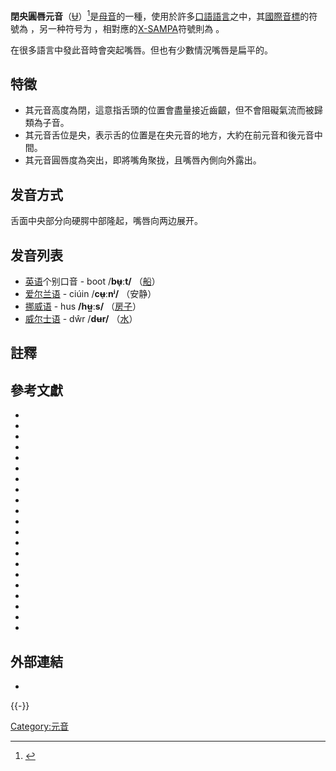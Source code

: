 {{Expand English|Close central rounded vowel}}
{{Infobox IPA
|ipa symbol=ʉ
|ipa symbol2=ü
|ipa number=318
|decimal=649
|x-sampa=}
|kirshenbaum=u"
|imagefile=Close central rounded vowel (vector).svg
|imagesize=150px
|braille=356
|braille2=u
}}

'''閉央圓唇元音'''（[[Ʉ|Ʉ]]）<ref>{{Vowel terminology}}</ref>是[[母音|母音]]的一種，使用於許多[[口語|口語]][[語言|語言]]之中，其[[國際音標|國際音標]]的符號為 {{IPA|{{尖括号|ʉ}}}}，另一种符号为 {{IPA|{{尖括号|ü/ue}}}}，相對應的[[X-SAMPA|X-SAMPA]]符號則為 {{尖括号|<tt>}</tt>}}。

在很多語言中發此音時會突起嘴唇。但也有少數情況嘴唇是扁平的。

==特徵==
*其元音高度為閉，這意指舌頭的位置會盡量接近齒齦，但不會阻礙氣流而被歸類為子音。
*其元音舌位是央，表示舌的位置是在央元音的地方，大約在前元音和後元音中間。
*其元音圓唇度為突出，即將嘴角聚拢，且嘴唇內側向外露出。

==发音方式==
舌面中央部分向硬腭中部隆起，嘴唇向两边展开。

==发音列表==
*[[英语|英语]]个别口音 - boot   /'''bʉ̟ːt/''' （[[船|船]]）
*[[爱尔兰语|爱尔兰语]] - ciúin 	/'''cʉ̠ːnʲ/''' （安静）
*[[挪威语|挪威语]] - hus '''	/hʉ͍ːs/''' （[[房子|房子]]）
*[[威尔士语|威尔士语]] - dŵr 	/'''dʉr/''' 	（[[水|水]]）

==註釋==	
{{reflist}}

==參考文獻==
{{refbegin|2}}
* {{citation
|last= Abdel-Massih
|first= Ernest T.
|year= 1971
|title= A Reference Grammar of Tamazight
|publisher= University of Michigan
|location=Ann Arbor
}}
* {{citation
 |last1   = Chirkova
 |first1  = Katia
 |last2   = Chen
 |first2  = Yiya
 |year    = 2013
 |title   = Lizu
 |journal = Journal of the International Phonetic Association
 |volume  = 43
 |issue   = 1
 |pages   = 75–86
 |url     = http://www.katia-chirkova.info/resources/publications/published/KC2013Lizu.pdf
 |doi     = 10.1017/S0025100312000242
}}{{dead link|date=十一月 2017 |bot=InternetArchiveBot }}
*{{citation
|last=Dum-Tragut
|first=Jasmine
|year=2009
|title=Armenian: Modern Eastern Armenian
|publisher=John Benjamins Publishing Company
|place=Amsterdam
}}
*{{Citation
|last=Harrington
|first=J.
|last2=Cox
|first2=F.
|last3=Evans
|first3=Z.
|year=1997
|title=An acoustic phonetic study of broad, general, and cultivated Australian English vowels
|journal=Australian Journal of Linguistics
|volume=17
|pages=155–184
|url=http://clas.mq.edu.au/felicity/Papers/Harrington1997.pdf
|doi=10.1080/07268609708599550
}}
*{{Citation
|last=Jones
|first=Daniel
|last2=Ward
|first2=Dennis
|year=1969
|title=The Phonetics of Russian
|publisher=Cambridge University Press
}}
*{{citation
|last=Keane
|first=Elinor
|year=2004
|title=Tamil
|journal=Journal of the International Phonetic Association
|volume=34
|issue=1
|pages=111–116
|doi=10.1017/S0025100304001549
}}
*{{citation
|last1=Khan
|first1=Sameer ud Dowla
|last2=Weise
|first2=Constanze
|year=2013
|title=Upper Saxon (Chemnitz dialect)
|journal=Journal of the International Phonetic Association
|volume=43
|issue=2
|pages=231–241
|url=http://academic.reed.edu/linguistics/khan/assets/Khan%20Weise%202013%20Upper%20Saxon%20Chemnitz%20dialect.pdf
|doi=10.1017/S0025100313000145
}}
*{{citation
|last=Kristoffersen
|first=Gjert
|authorlink=:en:Gjert Kristoffersen
|title=The Phonology of Norwegian
|year=2000
|publisher=Oxford University Press
|place=Oxford
}}
* {{citation
|last=Lass
|first=Roger
|chapter=South African English
|editor-last=Mesthrie
|editor-first=Rajend
|year=2002
|title=Language in South Africa
|publisher=Cambridge University Press
|isbn=9780521791052
}}
* {{citation
|last=Lodge
|first=Ken
|year=2009
|title=A Critical Introduction to Phonetics
|ISBN=978-0-8264-8873-2
}}
* {{citation
|last=Mannell
|first=R.
|last2=Cox
|first2=F.
|last3=Harrington
|first3=J.
|year=2009
|title=An Introduction to Phonetics and Phonology
|publisher=Macquarie University
|url=http://clas.mq.edu.au/speech/phonetics/phonetics/vowelgraphs/NZE_Monophthongs.html
}}
*{{Citation
|last=Matthews
|first=William
|year=1938
|title=Cockney, Past and Present: a Short History of the Dialect of London
|place=Detroit
|publisher=Gale Research Company
}}
*{{citation
|last=Ní Chasaide
|first=Ailbhe
|year=1999
|chapter=Irish
|title=Handbook of the International Phonetic Association
|pages=111–16
|publisher=Cambridge University Press
|isbn=0-521-63751-1
}}
*{{citation
|last=Okada
|first=Hideo
|year=1991
|title=Japanese
|journal=Journal of the International Phonetic Association
|volume=21
|issue=2
|pages=94–96
|doi=10.1017/S002510030000445X
}}
*{{citation
|surname=Ó Sé
|given=Diarmuid
|title=Gaeilge Chorca Dhuibhne
|place=Dublin
|publisher=Institiúid Teangeolaíochta Éireann
|year=2000
|isbn=0-946452-97-0
|language=ga
}}
*{{Citation
|last=Przedlacka
|first=Joanna
|year=2001
|title=Estuary English and RP: Some Recent Findings
|journal=Studia Anglica Posnaniensia
|volume=36
|pages=35–50
}}
*{{Cite journal
|last=Scobbie
|first=James M
|last2=Gordeeva
|first2=Olga B.
|last3=Matthews
|first3=Benjamin
|year=2006
|title=Acquisition of Scottish English Phonology: an overview
|place=Edinburgh
|publisher=QMU Speech Science Research Centre Working Papers
|ref=harv
}}
*{{citation
|last=Schuh
|first=Russell G.
|last2=Yalwa
|first2=Lawan D.
|year=1999
|chapter=Hausa
|title=Handbook of the International Phonetic Association
|pages=90–95
|publisher=Cambridge University Press
|isbn=0-521-63751-1
}}
*{{Citation
|last=Urua
|first=Eno-Abasi E.
|year=2004
|title=Ibibio
|journal=Journal of the International Phonetic Association
|volume=34
|issue=1
|pages=105–109
|doi=10.1017/S0025100304001550
}}
*{{Citation
|last=Watson
|first=Kevin
|year= 2007
|title=Liverpool English
|journal=Journal of the International Phonetic Association
|volume=37
|issue=3
|pages=351–360
|url=http://eprints.lancs.ac.uk/4011/1/download2.pdf?origin=publication_detail
|doi=10.1017/s0025100307003180
}}
* {{citation
|last1=Watt
|first1=Dominic
|last2=Allen
|first2=William
|year=2003
|title=Tyneside English
|journal=Journal of the International Phonetic Association
|volume=33
|issue=2
|pages=267–271
|doi=10.1017/S0025100303001397
}}
{{refend}}

==外部連結==
* {{phoible|ʉ}}
{{-}}
{{IPA navigation|state=collapsed}}

[[Category:元音|Category:元音]]
